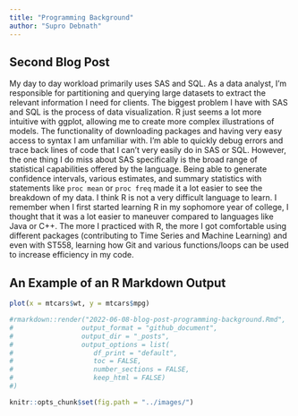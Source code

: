 ```yaml
---
title: "Programming Background"
author: "Supro Debnath"
---
```


## Second Blog Post

My day to day workload primarily uses SAS and SQL. As a data analyst, I'm responsible for partitioning and querying large datasets to extract the relevant information I need for clients. The biggest problem I have with SAS and SQL is the process of data visualization. R just seems a lot more intuitive with ggplot, allowing me to create more complex illustrations of models. The functionality of downloading packages and having very easy access to syntax I am unfamiliar with. I'm able to quickly debug errors and trace back lines of code that I can't very easily do in SAS or SQL. However, the one thing I do miss about SAS specifically is the broad range of statistical capabilities offered by the language. Being able to generate confidence intervals, various estimates, and summary statistics with statements like `proc mean` or `proc freq` made it a lot easier to see the breakdown of my data. I think R is not a very difficult language to learn. I remember when I first started learning R in my sophomore year of college, I thought that it was a lot easier to maneuver compared to languages like Java or C++. The more I practiced with R, the more I got comfortable using different packages (contributing to Time Series and Machine Learning) and even with ST558, learning how Git and various functions/loops can be used to increase efficiency in my code. 

## An Example of an R Markdown Output

```r
plot(x = mtcars$wt, y = mtcars$mpg)
```


```r
#rmarkdown::render("2022-06-08-blog-post-programming-background.Rmd", 
#                 output_format = "github_document",
#                 output_dir = "_posts",
#                 output_options = list(
#                    df_print = "default",
#                    toc = FALSE,
#                    number_sections = FALSE,
#                    keep_html = FALSE)
#)
```


```r
knitr::opts_chunk$set(fig.path = "../images/")
```








